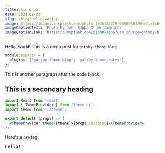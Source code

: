 ```yaml
---
title: Xin Chao
date: 2021-02-03
slug: /blog/hello-world/
image: https://images.unsplash.com/photo-1546488979-08680803296d?ixlib=rb-1.2.1&ixid=eyJhcHBfaWQiOjEyMDd9&auto=format&fit=crop&w=2562&q=80
imageCaptionText: 'Photo by John Kappa ツ on Unsplash'
imageCaptionLink: 'https://unsplash.com/@johnkappa?utm_source=gatsby-blog-starter&utm_medium=referral'
---
```


Hello, world! This is a demo post for `gatsby-theme-blog`.

```js
module.exports = {
  plugins: ['gatsby-theme-blog', 'gatsby-theme-notes'],
};
```

This is another paragraph after the code block.

## This is a secondary heading

```jsx
import React from 'react';
import { ThemeProvider } from 'theme-ui';
import theme from './theme';

export default (props) => (
  <ThemeProvider theme={theme}>{props.children}</ThemeProvider>
);
```

Here's a `pre` tag:

<pre>hello!</pre>
